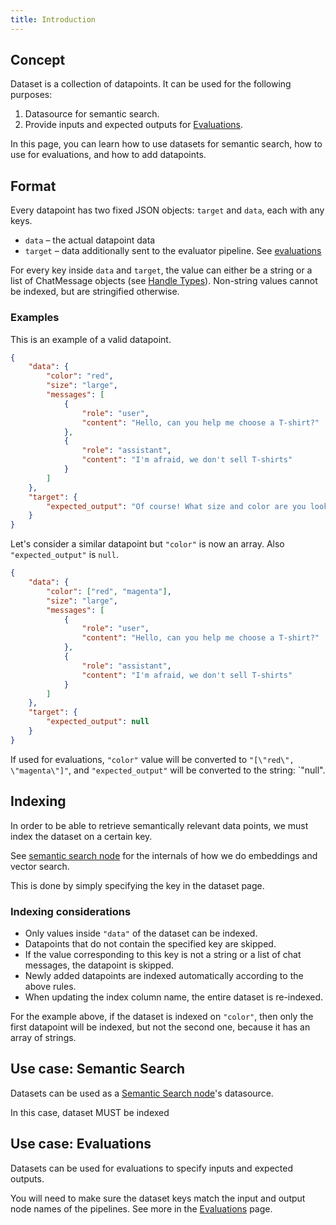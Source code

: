 ```yaml
---
title: Introduction
---
```


## Concept

Dataset is a collection of datapoints. It can be used for the following purposes:
1. Datasource for semantic search.
1. Provide inputs and expected outputs for [Evaluations](/evaluations/introduction).

In this page, you can learn how to use datasets for semantic search, how to use for evaluations, and how to add datapoints.

## Format

Every datapoint has two fixed JSON objects: `target` and `data`, each with any keys.
- `data` – the actual datapoint data
- `target` – data additionally sent to the evaluator pipeline. See [evaluations](/evaluations/introduction)

For every key inside `data` and `target`, the value can either be a string or
a list of ChatMessage objects (see [Handle Types](pipeline/working-with-nodes#handle-types)).
Non-string values cannot be indexed, but are stringified otherwise.

### Examples

This is an example of a valid datapoint.

```json
{
    "data": {
        "color": "red",
        "size": "large",
        "messages": [
            {
                "role": "user",
                "content": "Hello, can you help me choose a T-shirt?"
            },
            {
                "role": "assistant",
                "content": "I'm afraid, we don't sell T-shirts"
            }
        ]
    },
    "target": {
        "expected_output": "Of course! What size and color are you looking for?"
    }
}
```

Let's consider a similar datapoint but `"color"` is now an array. Also `"expected_output"` is `null`.

```json
{
    "data": {
        "color": ["red", "magenta"],
        "size": "large",
        "messages": [
            {
                "role": "user",
                "content": "Hello, can you help me choose a T-shirt?"
            },
            {
                "role": "assistant",
                "content": "I'm afraid, we don't sell T-shirts"
            }
        ]
    },
    "target": {
        "expected_output": null
    }
}
```

If used for evaluations, `"color"` value will be converted to `"[\"red\", \"magenta\"]"`, and `"expected_output"` will be converted to
the string: `"null".

## Indexing

In order to be able to retrieve semantically relevant data points, we must index the dataset on a certain key.

See [semantic search node](http://localhost:3001/nodes/semantic-search#internal-details) for the internals of how we do
embeddings and vector search.

This is done by simply specifying the key in the dataset page.

### Indexing considerations

- Only values inside `"data"` of the dataset can be indexed.
- Datapoints that do not contain the specified key are skipped.
- If the value corresponding to this key is not a string or a list of chat messages, the datapoint is skipped.
- Newly added datapoints are indexed automatically according to the above rules.
- When updating the index column name, the entire dataset is re-indexed.

For the example above, if the dataset is indexed on `"color"`, then only the first datapoint will be indexed, but not the second one,
because it has an array of strings.

## Use case: Semantic Search

Datasets can be used as a [Semantic Search node](/nodes/semantic-search)'s datasource.

In this case, dataset MUST be indexed

## Use case: Evaluations

Datasets can be used for evaluations to specify inputs and expected outputs.

You will need to make sure the dataset keys match the input and output node names of the pipelines.
See more in the [Evaluations](/evaluations/introduction) page.